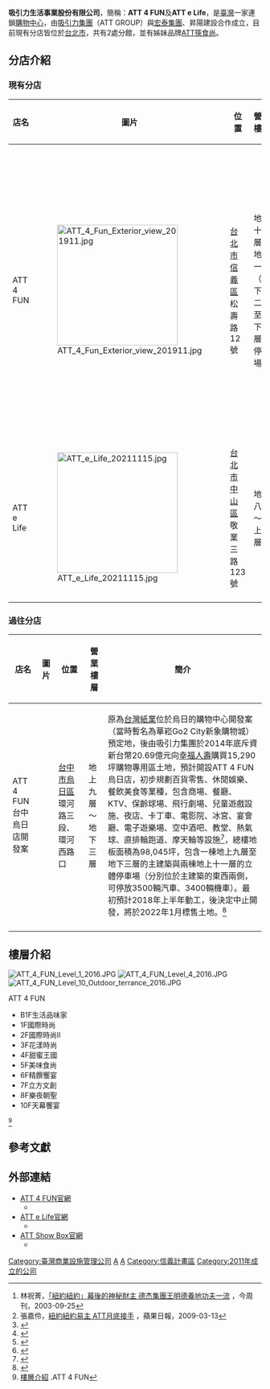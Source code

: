{{Infobox Company  
| company_name       = 吸引力生活事業股份有限公司
| company_name_en    = ATT4FUN CO., LTD.
| company_type       = [[股份有限公司|股份有限公司]]
| company_logo       =  
| caption            = ATT 4 FUN
| image              = [[File:ATT_4_FUN_Taipei_20111031.jpg|250px]]
| company_slogan     = 
| trading_name       = ATT 4 FUN<br>ATT e Life
| type               = [[股份有限公司|股份有限公司]]
| traded_as          = 非上市
| location           = {{ROC-TW}}<br> [[臺北市|臺北市]]信義區[[松壽路|松壽路]]12號
| locations          = 2
| area_served        = [[臺灣|臺灣]]
| local_code_name    = TW
| local_code         = 24329715
| foundation         = 2009年3月10日
| founder            = 戴春發
| key_people         = [[董事長|董事長]]：戴春發
| major_shareholder  = 吸引力綜合百貨股份有限公司<br>[[宏泰集團|宏泰集團]]<br>昇陽建設
| num_employees      = '''ATT 4 FUN''' 450人
| industry           = [[百貨業|百貨業]]
| products           = 百貨公司商品服務
| capital            = [[新台幣|新台幣]]840,000,000元
| parent             = 
| homepage           = [http://www.att4fun.com.tw/ www.att4fun.com.tw]<br>[http://www.attelife.com.tw/ www.attelife.com.tw] 
}}

'''吸引力生活事業股份有限公司'''，簡稱：'''ATT 4 FUN'''及'''ATT e Life'''，是[[臺灣|臺灣]]一家連鎖[[購物中心|購物中心]]，由[[吸引力集團|吸引力集團]]（ATT GROUP）與[[宏泰集團|宏泰集團]]、昇陽建設合作成立，目前現有分店皆位於[[台北市|台北市]]，共有2處分館，並有姊妹品牌[[ATT筷食尚|ATT筷食尚]]。

== 分店介紹 ==
=== 現有分店 ===
{| class="wikitable"
|-
!店名!!圖片!!位置!!營業樓層!!簡介
|-
|ATT 4 FUN
|[[File:ATT_4_Fun_Exterior_view_201911.jpg|240px]]
|[[台北市|台北市]][[信義區_(臺北市)|信義區]]松壽路12號
|地上十一層～地下一層（地下第二層至地下三層為停車場）
|最初原為'''紐約紐約展覽購物中心'''，於2000年3月開業，當時定位為結合[[百貨|百貨]]、[[運動|運動]]、[[會議|會議]][[展覽|展覽]]及[[喜宴|喜宴]]等功能業種的[[購物中心|購物中心]]，亦是[[大台北地區|大台北地區]]第一家合法的民營展覽館。紐約紐約購物中心係由[[德杰企業集團|德杰企業集團]]向[[宏泰集團|宏泰集團]]取得十二年的土地承租權，並出資興建地上物<ref>林祝菁，[http://www.businesstoday.com.tw/article-content-80393-127132-%E3%80%8C%E7%B4%90%E7%B4%84%E7%B4%90%E7%B4%84%E3%80%8D%E5%B9%95%E5%BE%8C%E7%9A%84%E7%A5%9E%E7%A7%98%E8%B2%A1%E4%B8%BB%09%E5%BE%B7%E6%9D%B0%E9%9B%86%E5%9C%98%E7%8E%8B%E6%98%8E%E5%BE%B7%E9%A4%8A%E5%9C%B0%E5%8A%9F%E5%A4%AB%E4%B8%80%E6%B5%81%20P%E2%80%A777?page=4 「紐約紐約」幕後的神秘財主 德杰集團王明德養地功夫一流] {{Wayback|url=http://www.businesstoday.com.tw/article-content-80393-127132-%E3%80%8C%E7%B4%90%E7%B4%84%E7%B4%90%E7%B4%84%E3%80%8D%E5%B9%95%E5%BE%8C%E7%9A%84%E7%A5%9E%E7%A7%98%E8%B2%A1%E4%B8%BB%09%E5%BE%B7%E6%9D%B0%E9%9B%86%E5%9C%98%E7%8E%8B%E6%98%8E%E5%BE%B7%E9%A4%8A%E5%9C%B0%E5%8A%9F%E5%A4%AB%E4%B8%80%E6%B5%81%20P%E2%80%A777?page=4 |date=20170415012257 }}，今周刊，2003-09-25</ref>，委託[[姚仁喜|姚仁喜]]建築師設計建築，整體建築外觀為美式摩登風格，轉角處並設有約兩層樓高的[[紐約|紐約]][[自由女神像|自由女神像]]，吸引路人注目。
[[File:Statue_of_Liberty_at_New_York_New_York_Shopping_Center_Taipei_20060207.jpg|thumb]]
2009年4月，由於開幕9年以來累積虧損18億元，德杰企業集團繼[[明德春天百貨|明德春天百貨]]台北店後，也結束紐約紐約展覽購物中心的經營，改由[[吸引力集團|吸引力集團]]接手營運。<ref>張嘉伶，[http://www.appledaily.com.tw/appledaily/article/finance/20090313/31462546/ 紐約紐約易主 ATT月底接手] {{Wayback|url=http://www.appledaily.com.tw/appledaily/article/finance/20090313/31462546/ |date=20170415120701 }}，蘋果日報，2009-03-13</ref> 2010年8月，吸引力集團斥資12.5億元針對紐約紐約展覽購物中心進行封館改裝，2011年8月29日以'''ATT 4 FUN'''名稱試營運，10月1日重新開業。「ATT」母體字為Attractive，意為具有吸引力的。運用FOR的諧音，把字母改成數字「4」，代表[[時尚潮流|時尚]]、[[文化創意產業|文創]]、[[娛樂|娛樂]]、[[飲食文化|美食]]等4大業種。「FUN」則是以吃、喝、玩、樂結合時尚購物，為美好生活帶來全方位之歡樂。ATT 4 FUN營業面積約13,500坪，引進國際潮流時尚品牌、美日街頭潮牌、生活設計風格、國際性主題餐廳、文創演藝廳、大型Club、Sky Lounge Bar等業種。地上七層至八層由吸引力集團自營品牌「文創立方」（ATT Show Box）進駐，七樓主場館面積約1,000坪，挑高九米，規劃兩千多席觀眾席，並設有可供[[汽車|汽車]]進出的[[升降機|升降機]]，適合大型[[展覽|展覽]]、[[流行音樂|流行音樂]]、藝文演出（後於2018年遷移至ATT 4 Recharge 8樓）。<ref>{{cite news|language=zh-TW|author=ZOE CHEN|title=台北信義區潮百貨「ATT 4 FUN主題概念商場」店家搶鮮看！8/29試營運10/1正式開幕|url=https://www.vogue.com.tw/fashion/content-2780|newspaper=VOGUE|date=2011-08-29|accessdate=2022-01-26|archive-date=2022-01-26|archive-url=https://web.archive.org/web/20220126000716/https://www.vogue.com.tw/fashion/content-2780|dead-url=no}}</ref> 2014年9月，位於地上四樓的夢幻甜點樂園開業，由日本知名空間設計團隊以愛麗絲夢遊仙境為主題進行規劃設計，為台灣首創將整個商場樓面改裝成甜點專賣區（後已重新改裝為主題餐廳樓層）。2014年9月14日，館內的Spark夜店發生重大刑事案件—[[薛貞國命案|薛貞國命案]]。2016年，ATT 4 FUN的年營收逾50億元。ATT 4 FUN商場地上二樓與[[威秀影城|台北信義威秀影城]]、[[臺北南山廣場|臺北南山廣場]]、[[台北101|台北101]]之間有[[信義商圈空橋系統|空橋]]聯接。
|-
|ATT e Life
|[[File:ATT_e_Life_20211115.jpg|240px]]
|[[台北市|台北市]][[中山區_(臺北市)|中山區]]敬業三路123號
|地上八層～地上一層
|2017年初，[[吸引力集團|吸引力集團]]接手[[宏泰集團|宏泰集團]]所屬的原[[愛買|愛買量販]]大直店大樓，建築總樓板面積為15,000坪，原訂為開設ATT 4 LIFE大直店，以生活、時尚、美食、親子為四大元素規劃商場主題，主力業種為親子、餐飲、戶外休閒大店與居家生活，後於開業前改名為ATT 4 Recharge，以美麗新女人為概念，打造玩樂學習、互動體驗、智能科技、戶外休閒四大元素的新形態商場，2018年12月15日試營運，12月23日開業。<ref>{{cite news|language=zh-TW|author=李鴻典|title=ATT 4 Recharge周日開幕　直湖民眾衝一波|url=https://www.setn.com/news.aspx?newsid=473515|newspaper=三立新聞網|date=2018-12-20|accessdate=2022-01-26|archive-date=2022-01-26|archive-url=https://web.archive.org/web/20220126000714/https://www.setn.com/News.aspx?NewsID=473515|dead-url=no}}</ref> 2021年7月20日再更名為ATT e Life，以「Eat食尚饗宴」、「Entertainment娛樂風尚」、「E-Social社群互聯」、「Enjoy享樂風格」智慧e化的時代脈動為四大概念調整館內各大設施，最大特色為網羅12個IP動漫品牌整合「新娛樂動漫特區」<ref>{{cite news|language=zh-TW|author=石欣蒨|title=ATT e Life「新娛樂動漫特區」試營運 27日限量福袋、周邊新品開賣|url=https://www.chinatimes.com/realtimenews/20210814004120-260405?chdtv|newspaper=中時電子報|date=2021-08-14|accessdate=2022-02-11|archive-date=2022-02-11|archive-url=https://web.archive.org/web/20220211085535/https://www.chinatimes.com/realtimenews/20210814004120-260405?chdtv|dead-url=no}}</ref>，並預計引進吸引力集團自營品牌「ATT吸引力影城」及主題式KTV「idol K」。<ref>{{cite news|language=zh-TW|author=何秀玲|title=ATT 4 Recharge更名ATT e Life 改搶年輕人市場|url=https://money.udn.com/money/story/5641/5614369|newspaper=經濟日報|date=2021-07-20|accessdate=2022-02-11|archive-date=2022-02-11|archive-url=https://web.archive.org/web/20220211085540/https://money.udn.com/money/story/5641/5614369|dead-url=no}}</ref>
|-
|}

=== 過往分店 ===
{| class="wikitable"
|-
!店名!!圖片!!位置!!營業樓層!!簡介
|-
|ATT 4 FUN 台中烏日店開發案
|
|[[台中市|台中市]][[烏日區|烏日區]]環河路三段、環河西路口
|地上九層～地下三層
|原為[[台灣紙業|台灣紙業]]位於烏日的購物中心開發案（當時暫名為華崧Go2 City新象購物城）預定地，後由吸引力集團於2014年底斥資新台幣20.69億元向[[幸福人壽|幸福人壽]]購買15,290坪購物專用區土地，預計開設ATT 4 FUN烏日店，初步規劃百貨零售、休閒娛樂、餐飲美食等業種，包含商場、餐廳、KTV、保齡球場、飛行劇場、兒童遊戲設施、夜店、卡丁車、電影院、冰宮、宴會廳、電子遊樂場、空中酒吧、教堂、熱氣球、直排輪跑道、摩天輪等設施<ref name="ATT台中烏日百億投資 上半年正式啟動">{{cite news|url=https://www.chinatimes.com/newspapers/20180103000321-260204?chdtv|title=ATT台中烏日百億投資 上半年正式啟動|publisher=工商時報|author=曾麗芳|date=2018-01-03|accessdate=2021-08-31 |archive-date=2018-01-06 |archive-url=https://web.archive.org/web/20180106063604/http://www.chinatimes.com/newspapers/20180103000321-260204 |dead-url=no }}</ref>，總樓地板面積為98,045坪，包含一棟地上九層至地下三層的主建築與兩棟地上十一層的立體停車場（分別位於主建築的東西兩側，可停放3500輛汽車、3400輛機車）。最初預計2018年上半年動工，後決定中止開發，將於2022年1月標售土地。<ref>{{cite news|url=https://tw.appledaily.com/property/20210831/UJZGEOLZL5AZTO76FMZ7VXOIM4/|title=獨家｜烏日ATT 購物商場喊5年一場空　1.5萬坪地標售套現|publisher=蘋果新聞網|author=王鈞生|date=2021-08-31|accessdate=2021-08-31|archive-date=2021-08-31|archive-url=https://web.archive.org/web/20210831092815/https://tw.appledaily.com/property/20210831/UJZGEOLZL5AZTO76FMZ7VXOIM4/|dead-url=no}}</ref>
|-
|}

== 樓層介紹 ==
[[File:ATT_4_FUN_Level_1_2016.JPG|thumb]]
[[File:ATT_4_FUN_Level_4_2016.JPG|thumb]]
[[File:ATT_4_FUN_Level_10_Outdoor_terrance_2016.JPG|thumb]]
;ATT 4 FUN
*B1F生活品味家
*1F國際時尚
*2F國際時尚II
*3F花漾時尚
*4F甜蜜王國
*5F美味食尚
*6F精饌饗宴
*7F立方文創
*8F樂夜朝聖
*10F天幕饗宴
<ref>[http://www.att4fun.com.tw/floor 樓層介紹] {{Wayback|url=http://www.att4fun.com.tw/floor |date=20210411045121 }}.ATT 4 FUN</ref>

==參考文獻==
{{Reflist}}

== 外部連結 ==
{{commonscat|ATT 4 Fun (Shopping Mall)}}
*[http://www.att4fun.com.tw/ ATT 4 FUN官網]{{Wayback|url=http://www.att4fun.com.tw/ |date=20110924075741 }}
**{{facebook|ATT4FUN}}
*[http://www.attelife.com.tw/ ATT e Life官網] {{Wayback|url=http://www.attelife.com.tw/ |date=20220125034054 }}
**{{facebook|ATTeLife|ATT e Life}}
*[http://www.attshowbox.com.tw/ ATT Show Box官網]{{Wayback|url=http://www.attshowbox.com.tw/ |date=20130806074513 }}
**{{facebook|attshowbox|ATT SHOW BOX}}

{{台北信義計畫區}}
{{台灣購物中心}}

[[Category:臺灣商業設施管理公司|Category:臺灣商業設施管理公司]]
[[Category:台灣購物中心|A]]
[[Category:台北市商場|A]]
[[Category:信義計畫區|Category:信義計畫區]]
[[Category:2011年成立的公司|Category:2011年成立的公司]]